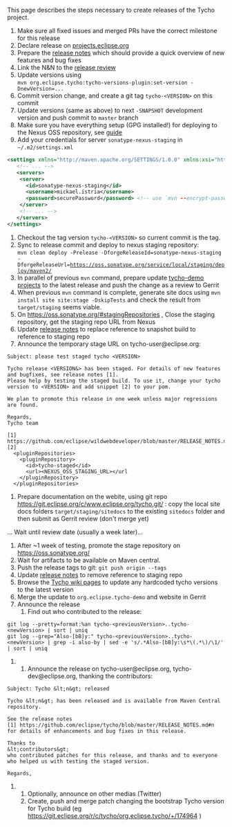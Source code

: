 This page describes the steps necessary to create releases of the Tycho project. 

# Make sure all fixed issues and merged PRs have the correct milestone for this release
# Declare release on [https://projects.eclipse.org/projects/technology.tycho projects.eclipse.org] 
# Prepare the [https://github.com/eclipse/tycho/blob/master/RELEASE_NOTES.md release notes] which should provide a quick overview of new features and bug fixes 
# Link the N&N to the [https://projects.eclipse.org/projects/technology.tycho release review]
# Update versions using <br/><tt>mvn org.eclipse.tycho:tycho-versions-plugin:set-version -DnewVersion=...</tt> 
# Commit version change, and create a git tag <tt>tycho-&lt;VERSION&gt;</tt> on this commit  
# Update versions (same as above) to next <tt>-SNAPSHOT</tt> development version and push commit to <tt>master</tt> branch 
# Make sure you have everything setup (GPG installed!) for deploying to the Nexus OSS repository, see [https://central.sonatype.org/pages/ossrh-guide.html guide] 
# Add your credentials for server <tt>sonatype-nexus-staging</tt> in <tt>~/.m2/settings.xml</tt>
<source lang="xml">
<settings xmlns="http://maven.apache.org/SETTINGS/1.0.0" xmlns:xsi="http://www.w3.org/2001/XMLSchema-instance" xsi:schemaLocation="http://maven.apache.org/SETTINGS/1.0.0 http://maven.apache.org/xsd/settings-1.0.0.xsd">
   <!-- ... -->
   <servers>
    <server>
      <id>sonatype-nexus-staging</id>
      <username>mickael.istria</username>
      <password>securePassword</password> <!-- use `mvn --encrypt-password` to not store plain text -->
    </server>
    <!-- ... -->
   </servers>
</settings>
</source>
# Checkout the tag version <tt>tycho-&lt;VERSION&gt;</tt> so current commit is the tag.
# Sync to release commit and deploy to nexus staging repository: <br/><tt>mvn clean deploy -Prelease -DforgeReleaseId=sonatype-nexus-staging -DforgeReleaseUrl=https://oss.sonatype.org/service/local/staging/deploy/maven2/</tt>
# In parallel of previous <tt>mvn</tt> command, prepare update [http://git.eclipse.org/c/tycho/org.eclipse.tycho-demo.git/ tycho-demo projects] to the latest release and push the change as a review to Gerrit
# When previous <tt>mvn</tt> command is complete, generate site docs using <tt>mvn install site site:stage -DskipTests</tt> and check the result from <tt>target/staging</tt> seems viable.
# On https://oss.sonatype.org/#stagingRepositories , Close the staging repository, get the staging repo URL from Nexus
# Update [https://github.com/eclipse/tycho/blob/master/RELEASE_NOTES.md release notes] to replace reference to snapshot build to reference to staging repo
# Announce the temporary stage URL on tycho-user@eclipse.org:
<pre>
Subject: please test staged tycho <VERSION>

Tycho release <VERSION&> has been staged. For details of new features and bugfixes, see release notes [1].
Please help by testing the staged build. To use it, change your tycho version to <VERSION> and add snippet [2] to your pom.

We plan to promote this release in one week unless major regressions are found.

Regards,
Tycho team

[1] https://github.com/eclipse/wildwebdeveloper/blob/master/RELEASE_NOTES.md
[2]
  <pluginRepositories>
    <pluginRepository>
      <id>tycho-staged</id>
      <url><NEXUS_OSS_STAGING_URL></url
    </pluginRepository>
  </pluginRepositories>
</pre>
# Prepare documentation on  the webite, using git repo https://git.eclipse.org/c/www.eclipse.org/tycho.git/ : copy the local site docs folders <tt>target/staging/sitedocs</tt> to the existing <tt>sitedocs</tt> folder and then submit as Gerrit review (don't merge yet)

... Wait until review date (usually a week later)...

# After ~1 week of testing, promote the stage repository on https://oss.sonatype.org/
# Wait for artifacts to be available on Maven central.
# Push the release tags to git: <tt>git push origin --tags</tt>
# Update [https://github.com/eclipse/tycho/blob/master/RELEASE_NOTES.md release notes] to remove reference to staging repo
# Browse the [[:Category:Tycho|Tycho wiki pages]] to update any hardcoded tycho versions to the latest version 
# Merge the update to <tt>org.eclipse.tycho-demo</tt> and website in Gerrit
# Announce the release
## Find out who contributed to the release: 
<pre>
git log --pretty=format:%an tycho-<previousVersion>..tycho-<newVersion> | sort | uniq
git log --grep="Also-[bB]y:" tycho-<previousVersion>..tycho-<newVersion> | grep -i also-by | sed -e 's/.*Also-[bB]y:\s*\(.*\)/\1/' | sort | uniq
</pre>
## Announce the release on tycho-user@eclipse.org, tycho-dev@eclipse.org, thanking the contributors:
<pre>
Subject: Tycho &lt;n&gt; released

Tycho &lt;n&gt; has been released and is available from Maven Central repository.

See the release notes 
[1] https://github.com/eclipse/tycho/blob/master/RELEASE_NOTES.md#n for details of enhancements and bug fixes in this release.

Thanks to 
&lt;contributors&gt;
who contributed patches for this release, and thanks and to everyone who helped us with testing the staged version.

Regards,

</pre>
## Optionally, announce on other medias (Twitter)
## Create, push and merge patch changing the bootstrap Tycho version for Tycho build (eg https://git.eclipse.org/r/c/tycho/org.eclipse.tycho/+/174964 )


